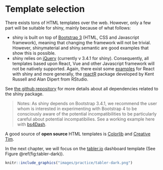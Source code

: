 # Template selection {#custom-templates-selection}
There exists tons of HTML templates over the web. However, only a few part will be suitable for shiny, mainly because of what follows:

  * shiny is built on top of [Bootstrap 3](https://getbootstrap.com/docs/3.3/) (HTML, CSS and Javascript framework), meaning that changing the framework will not be trivial. However, shinymaterial and shiny.semantic are good examples that show this is possible.
  * shiny relies on [jQuery](https://jquery.com) (currently v 3.4.1 for shiny). Consequently, all templates based upon React, Vue and other Javascript framework will not be natively supported. Again, there exist some [examples](https://github.com/alandipert/react-widget-demo/blob/master/app.R) for React with shiny and more generally,
the [reactR](https://react-r.github.io/reactR/) package developed by Kent Russell and Alan Dipert from RStudio.

See [the github repository](https://github.com/rstudio/shiny/tree/master/inst/www/shared) for more details about all dependencies related to the shiny package.

> Notes: As shiny depends on Bootstrap 3.4.1, we recommend the user whom is interested in experimenting with Bootstrap 4 to be consciously aware of the potential incompatibilities to be particularly careful about potential incompatibilies. See a working example here with [bs4Dash](https://github.com/RinteRface/bs4Dash).

A good source of **open source** HTML templates is [Colorlib](https://colorlib.com) and [Creative Tim](https://www.creative-tim.com/bootstrap-themes/free).

In the next chapter, we will focus on the [tabler.io](https://preview-dev.tabler.io/layout-dark.html) dashboard template (See Figure \@ref(fig:tabler-dark)).

```r
knitr::include_graphics("images/practice/tabler-dark.png")
```